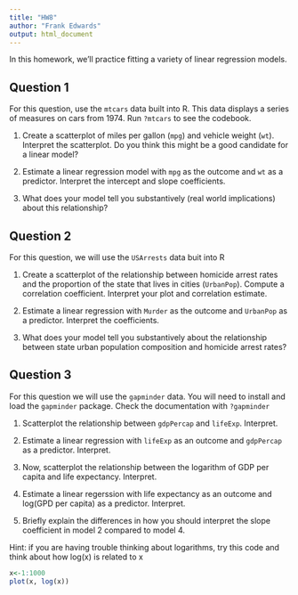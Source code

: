 ```yaml
---
title: "HW8"
author: "Frank Edwards"
output: html_document
---
```


In this homework, we'll practice fitting a variety of linear regression models.

## Question 1

For this question, use the `mtcars` data built into R. This data displays a series of measures on cars from 1974. Run `?mtcars` to see the codebook.

1. Create a scatterplot of miles per gallon (`mpg`) and vehicle weight (`wt`). Interpret the scatterplot. Do you think this might be a good candidate for a linear model?

2. Estimate a linear regression model with `mpg` as the outcome and `wt` as a predictor. Interpret the intercept and slope coefficients.

3. What does your model tell you substantively (real world implications) about this relationship?

## Question 2

For this question, we will use the `USArrests` data buit into R

1. Create a scatterplot of the relationship between homicide arrest rates and the proportion of the state that lives in cities (`UrbanPop`). Compute a correlation coefficient. Interpret your plot and correlation estimate.

2. Estimate a linear regression with `Murder` as the outcome and `UrbanPop` as a predictor. Interpret the coefficients.

3. What does your model tell you substantively about the relationship between state urban population composition and homicide arrest rates? 

## Question 3

For this question we will use the `gapminder` data. You will need to install and load the `gapminder` package. Check the documentation with `?gapminder`

1. Scatterplot the relationship between `gdpPercap` and `lifeExp`. Interpret.

2. Estimate a linear regression with `lifeExp` as an outcome and `gdpPercap` as a predictor. Interpret.

3. Now, scatterplot the relationship between the logarithm of GDP per capita and life expectancy. Interpret.

4. Estimate a linear regerssion with life expectancy as an outcome and log(GPD per capita) as a predictor. Interpret. 

5. Briefly explain the differences in how you should interpret the slope coefficient in model 2 compared to model 4. 

Hint: if you are having trouble thinking about logarithms, try this code and think about how log(x) is related to x

```r
x<-1:1000
plot(x, log(x))
```

